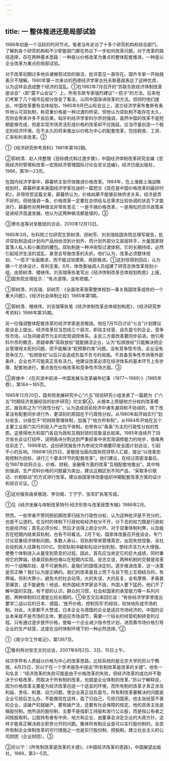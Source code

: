 ```yaml
---
---
---
```

title: 一 整体推进还是局部试验
---



1986年初是一个活跃的时间节点。笔者当年走访了十多个研究机构和综合部门，了解到各个研究机构和不少职能部门都在热议下一步如何改革问题。对于改革的路径选择，存在两种基本思路：一种是以价格改革为重点的整体配套推进，一种是以企业改革为重点的局部试验。

对于改革初期过多地诉诸微观试验的做法，批评意见一直存在。国外专家一开始就表示不理解。1980年第一次来访的西德经济学家古托夫斯基就表达了这种忧虑，认为这样会造成整个经济的混乱。①在1982年7月召开的“苏联东欧经济体制改革座谈会”（即“莫干山会议”）上，所有东欧专家强烈建议“一揽子”的方法。后来他们考察了几个城市后部分改变了看法，认同中国渐进改革的方法。但同时他们提出，中国改革要有总体规划。1985年9月巴山轮会议上，波兰经济学家布鲁斯有条件地认可双轨制，称双重价格是一种过渡的桥梁，但他认为双轨制不能存在太久，否则会带来许多不良后果。匈牙利经济学家科尔奈则强调，虽然中国的改革不是短期能够完成，但是实现市场灵活形成价格的改革却不应拖延，应当尽量创造一个稳定的经济环境，在不太久的将来推出以价格为中心的配套改革，包括税收、工资、汇率和利率改革。②

①《经济研究参考资料》1981年第182期。

②郭树清、赵人伟整理《目标模式和过渡步骤》，中国经济体制改革研究会编《宏观经济的管理和改革—宏观经济管理国际讨论会言论选编》，经济日报出版社，1986，第16～23页。

在国内经济学家中，薛暮桥主张尽快推进价格改革。1984年，在上海做上海战略规划时，薛暮桥拿来美国经济学家拉迪的一篇短文《现在是中国价格改革的最好时机》，非常欣赏这篇文章。薛暮桥认为，价格如果不能够反映供求关系，经济是弄不好的。但他强调一条，价格改革一定要在总供给与总需求比较协调的状态下才能进行，薛暮桥对两种做法非常有意见：一是不搞价格改革，一是用松的货币政策来促进经济高速发展。他认为这两种做法都是错的。③

③萧冬连等对吴敬琏的访谈，2010年12月13日。

1985年3月，社科院三位研究生郭树清、邱树芳、刘吉瑞给国务院总理写报告，批评双轨制造成计划内产品纷纷流到计划外，而计划外部分又层层转手，大量国家财富落人私人和小集团的腰包。双轨制是一种冲突型过渡体制，它的长期持续，必然引起经济生活的混乱，甚至会导致改革的夭折。他们认为，改革必须整体规划、“一揽子”全面推进，而不能试验摸索、局部推进。①这封信得到回应，认为搞一个总体设计，有利无害。6月，体改委抽调人员组建了研究总体改革规划小组，由郭树清、楼继伟、刘吉瑞等执笔写出《经济体制改革总体规划构思》上报，②国务院总理批示：“有点道理，没有把握。”

①郭树清、刘吉瑞、邱树芳：《全面改革亟需整体规划—事关我国改革成败的一个重大问题》，《经济社会体制比较》1985年第1期。

②郭树清、楼继伟、刘吉瑞等执笔《经济体制改革总体规划构思》，《经济研究参考资料》1986年第35期。

另一位强调整体配套改革的经济学家是吴敬琏。他在7月15日讨论“七五”计划建议座谈会上提出，经济改革应当包括三个层次，即自主经营、自负盈亏的企业，竞争性市场，以及间接调节为主的宏观调控体系。主张三方面改革要同步前进。他引用科尔奈的概念，质疑单靠“简政放权”就能搞活企业，认为“松绑放权”只能解决把企业管理得太死的问题，但不能解决“软预算约束”问题。没有竞争性市场，企业没有竞争压力，“松绑放权”以后只会造成负盈不负亏的局面。不具备竞争性市场等外部条件，企业也不可能真正具有活力。他建议改革必须在经济体系的基本环节上有步骤、配套地进行，重点放在价格改革和竞争性市场方面。③

③房维中：《在风浪中前进—中国发展与改革编年纪事（1977～1989）》（1985年卷），第164～165页。

1985年12月20日，国务院发展研究中心“六五”经验研究小组发表了一篇题为《“六五”时期经济发展经验的初步研究》的文章④，从根本上质疑地方分权的改革模式，报告称之为“行政性分权”。认为造成目前经济中诸多漏洞和不协调的，除了改革没有配套同步进行外，更深刻的原因在于行政性分权。从1980年起开始实行“划分收支，分级包干”的财政管理体制，加强了“地方所有制”。从1984年开始在五个主要工业部门实行的投入产出包干体制，也带有以“条条”为主的行政性分权的性质。这使得地方和部门各自为政和互相封锁的现象滋长起来。1985年连续开了四次省长会议打招呼，说明条块分割达到严重损害中央宏观调控能力的地步，很难再往前走了。1986年初，这份研究报告作为参阅文件摘要印发全国计划会议，引起不小的反响。1986年1月25日，吴敬琏当面向国务院领导人汇报，提出“以改善宏观控制为目标，进行三个基本环节的配套改革”。他们建议，在经过周密准备后，在1987年初将企业、价格、财税、金融等方面的改革“互相配套地推出”。其中特别强调，生产资料价格的问题最为突出，建议近期区别不同产品，“采取多价联动、价税联动”的方式进行改革。建议由国家体改委组织中期配套改革方案的设计和综合论证。①

④这份报告由吴敬琏、李剑阁、丁宁宁、张军扩执笔写成。

①见《经济发展与体制改革特刊·经济形势与改革政策专辑》1986年2月。

然而，一些学者不赞同把前期改革归结为行政性分权，认为这种批评是不充分的，也是不公道的。在当时的体制下行政权和经济权分不开，分下去的权力既是行政权也是经济权；首先必须分权，然后才谈得上政企分开。对于双重体制利弊，以及能否在短期内结束双轨制，也有不同看法。2月下旬，国家体改委召开座谈会，专门讨论双重经济体制问题。多数人承认，双轨制带来管理真空，出现失控现象，全社会投机收入估算有200亿。但双轨制冲破和松动计划机制，使经济活力大大增强，使整个体制进入从量变到质变的过程。因此，首先应当肯定它的巨大成绩，同时重视它的弊端，结束双轨制也难以在短期内实现。安志文说，两种机制的交替是改革的一个战略阶段，是不可避免的，是我们的国情决定的。逐步推进改革，这一决策是否正确？我们认为是正确的。我们的改革是自上而下与自下而上互相结合的，有弊端，但利大弊小，避免大的社会动荡，大的失误，大的反复。会有摩擦、矛盾甚至痛苦，这不能避免！他说，和外国经济学家谈不拢，外国人要下猛药，他们不了解中国的实践。有干部的认识，群众的习惯，社会和国家的承受能力等一系列问题，两种体制的过渡是比较长期的。①安志文后来回忆说：“有些经济学家曾提出要学二战以后的日本、德国，‘放开价格，控制货币’的经验，较快地形成市场机制。对此，大家都不大赞成，日本企业与德国的企业是适应市场经济的，中国的企业本来就不是市场的主体，要适应市场调节，需要一个较长的经营机制转变的过程。只有通过逐步放开价格，使每一个企业减少指令性计划，进而靠市场价格引导企业的生产经营，这是在当时体制环境下的一种必然选择。”②

①《周少华工作笔记》，第1367页。

②鲁利玲对安志文的访谈，2007年8月2日、3日、10日上午。

经济学界有人质疑以价格为中心的改革思路，比较系统的是北京大学的厉以宁教授。4月25日，厉以宁在一个学术报告中提出“所有制改革是改革的关键”。他有一句名言：“经济改革的失败可能是由于价格改革的失败，但经济改革的成功并不取决于价格改革，而取决于所有制的改革，也就是企业体制的改革。”厉以宁解释说，因为价格改革主要是为经济改革创造一个适宜的环境，而所有制的改革才真正涉及利益、责任、刺激、动力问题，使企业真正自负盈亏。所有制改革要解决的问题是企业亏损后怎么办，不能像现在这样，盈了归自己，亏损归国家。他主张经营不善的企业，该破产的就破产。要有破产法，还要有社会保障的规定。他的具体主张是搞股份制。他所说的股份制，主要不是指职工持股和发行公众股，而是指公有者之间按股取利。公股持有者有中央、地方和企业，由董事会决定企业的大政方针。这样才能真正解决政企职责分开的问题。集体所有制企业是可以实行股份制的，全民所有制企业体制改革的可行措施之一也是实行股份制、控股制，建立社会主义的公司财团（企业财团）。③

③厉以宁：《所有制改革是改革的关键》，《中国经济改革的思路》，中国展望出版社，1989，第3—5页。